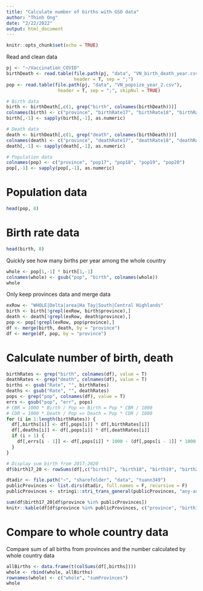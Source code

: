 ```yaml
---
title: "Calculate number of births with GSO data"
author: "Thinh Ong"
date: "2/22/2022"
output: html_document
---
```


```r
knitr::opts_chunk$set(echo = TRUE)
```

Read and clean data
```r
pj <- "~/Vaccination_COVID"
birthDeath <- read.table(file.path(pj, "data", "VN_birth_death_year.csv"),
                         header = T, sep = ";")
pop <- read.table(file.path(pj, "data", "VN_popsize_year_2.csv"),
                   header = T, sep = ";", skipNul = TRUE)

# Birth data
birth <- birthDeath[,c(1, grep("birth", colnames(birthDeath)))]
colnames(birth) <- c("province", "birthRate17", "birthRate18", "birthRate19", "birthRate20")
birth[,-1] <- sapply(birth[,-1], as.numeric)

# Death data
death <- birthDeath[,c(1, grep("death", colnames(birthDeath)))]
colnames(death) <- c("province", "deathRate17", "deathRate18", "deathRate19", "deathRate20")
death[,-1] <- sapply(death[,-1], as.numeric)

# Population data
colnames(pop) <- c("province", "pop17", "pop18", "pop19", "pop20")
pop[,-1] <- sapply(pop[,-1], as.numeric)
```

# Population data
```r
head(pop, 8)
```

# Birth rate data
```r
head(birth, 8)
```

Quickly see how many births per year among the whole country
```r
whole <- pop[1,-1] * birth[1,-1]
colnames(whole) <- gsub("pop", "birth", colnames(whole))
whole
```

Only keep provinces data and merge data
```r
exRow <- "WHOLE|Delta|area|Ha Tay|South|Central Highlands"
birth <- birth[!grepl(exRow, birth$province),]
death <- death[!grepl(exRow, death$province),]
pop <- pop[!grepl(exRow, pop$province),]
df <- merge(birth, death, by = "province")
df <- merge(df, pop, by = "province")
```

# Calculate number of birth, death
```r
birthRates <- grep("birth", colnames(df), value = T)
deathRates <- grep("death", colnames(df), value = T)
births <- gsub("Rate", "", birthRates)
deaths <- gsub("Rate", "", deathRates)
pops <- grep("pop", colnames(df), value = T)
errs <- gsub("pop", "err", pops)
# CBR = 1000 * Birth / Pop => Birth = Pop * CBR / 1000
# CDR = 1000 * Death / Pop => Death = Pop * CDR / 1000
for (i in 1:length(birthRates)) {
  df[,births[i]] <- df[,pops[i]] * df[,birthRates[i]]
  df[,deaths[i]] <- df[,pops[i]] * df[,deathRates[i]]
  if (i > 1) {
    df[,errs[i - 1]] <- df[,pops[i]] * 1000 - (df[,pops[i - 1]] * 1000 + df[,births[i]] - df[,deaths[i]])
  }
}

# Display sum birth from 2017-2020
df$birth17_20 <- rowSums(df[,c("birth17", "birth18", "birth19", "birth20")])

dtadir <- file.path("~", "sharefolder", "data", "tuann349")
publicProvinces <- list.dirs(dtadir, full.names = F, recursive = F)
publicProvinces <- stringi::stri_trans_general(publicProvinces, "any-ascii")

sum(df$birth17_20[df$province %in% publicProvinces])
knitr::kable(df[df$province %in% publicProvinces, c("province", "birth17_20")])
```

# Compare to whole country data
Compare sum of all births from provinces and the number calculated by whole country data
```r
allBirths <- data.frame(t(colSums(df[,births])))
whole <- rbind(whole, allBirths)
rownames(whole) <- c("whole", "sumProvinces")
whole
```

```r

```
